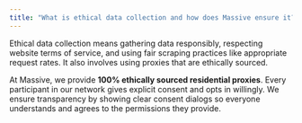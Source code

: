 ```yaml
---
title: "What is ethical data collection and how does Massive ensure it?"
---
```


Ethical data collection means gathering data responsibly, respecting website terms of service, and using fair scraping practices like appropriate request rates. It also involves using proxies that are ethically sourced.

At Massive, we provide **100% ethically sourced residential proxies**. Every participant in our network gives explicit consent and opts in willingly. We ensure transparency by showing clear consent dialogs so everyone understands and agrees to the permissions they provide.